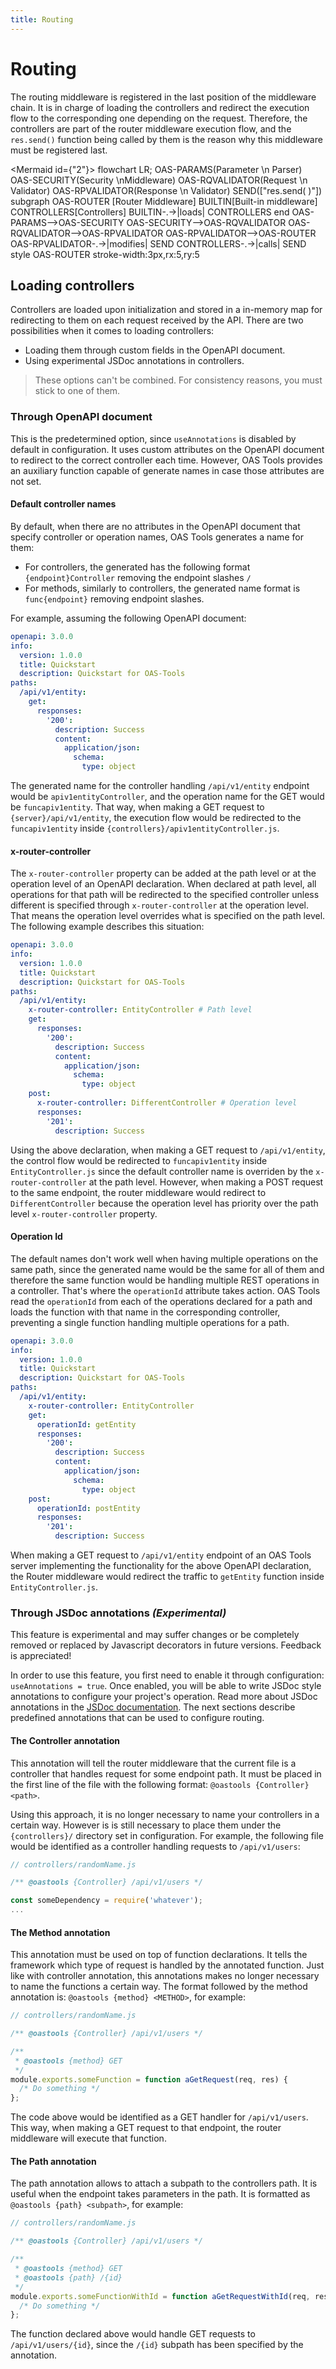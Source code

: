```yaml
---
title: Routing
---
```



# Routing
The routing middleware is registered in the last position of the middleware chain. It is in charge of loading the controllers and redirect the execution flow to the corresponding one depending on the request. Therefore, the controllers are part of the router middleware execution flow, and the `res.send()` function being called by them is the reason why this middleware must be registered last.

<Mermaid id={"2"}>
flowchart LR;
    OAS-PARAMS(Parameter \n Parser)
    OAS-SECURITY(Security \nMiddleware)
    OAS-RQVALIDATOR(Request \n Validator)
    OAS-RPVALIDATOR(Response \n Validator)
    SEND(["res.send( )"])
    subgraph OAS-ROUTER [Router Middleware]
        BUILTIN[Built-in middleware]
        CONTROLLERS[Controllers]
        BUILTIN-.->|loads| CONTROLLERS
    end
    OAS-PARAMS-->OAS-SECURITY
    OAS-SECURITY-->OAS-RQVALIDATOR
    OAS-RQVALIDATOR-->OAS-RPVALIDATOR
    OAS-RPVALIDATOR-->OAS-ROUTER
    OAS-RPVALIDATOR-.->|modifies| SEND
    CONTROLLERS-.->|calls| SEND
    style OAS-ROUTER stroke-width:3px,rx:5,ry:5
</Mermaid>

## Loading controllers
Controllers are loaded upon initialization and stored in a in-memory map for redirecting to them on each request received by the API. There are two possibilities when it comes to loading controllers:

* Loading them through custom fields in the OpenAPI document.
* Using experimental JSDoc annotations in controllers.

> These options can't be combined. For consistency reasons, you must stick to one of them.

### Through OpenAPI document
This is the predetermined option, since `useAnnotations` is disabled by default in configuration. It uses custom attributes on the OpenAPI document to redirect to the correct controller each time. However, OAS Tools provides an auxiliary function capable of generate names in case those attributes are not set.

#### Default controller names
By default, when there are no attributes in the OpenAPI document that specify controller or operation names, OAS Tools generates a name for them:

* For controllers, the generated has the following format `{endpoint}Controller` removing the endpoint slashes `/`
* For methods, similarly to controllers, the generated name format is `func{endpoint}` removing endpoint slashes.

For example, assuming the following OpenAPI document:

```yaml
openapi: 3.0.0
info:
  version: 1.0.0
  title: Quickstart
  description: Quickstart for OAS-Tools
paths:
  /api/v1/entity:
    get:
      responses:
        '200':
          description: Success
          content:
            application/json:
              schema:
                type: object
```

The generated name for the controller handling `/api/v1/entity` endpoint would be `apiv1entityController`, and the operation name for the GET would be `funcapiv1entity`. That way, when making a GET request to `{server}/api/v1/entity`, the execution flow would be redirected to the `funcapiv1entity` inside `{controllers}/apiv1entityController.js`.

#### x-router-controller
The `x-router-controller` property can be added at the path level or at the operation level of an OpenAPI declaration. When declared at path level, all operations for that path will be redirected to the specified controller unless different is specified through `x-router-controller` at the operation level. That means the operation level overrides what is specified on the path level. The following example describes this situation:

```yaml
openapi: 3.0.0
info:
  version: 1.0.0
  title: Quickstart
  description: Quickstart for OAS-Tools
paths:
  /api/v1/entity:
    x-router-controller: EntityController # Path level
    get:
      responses:
        '200':
          description: Success
          content:
            application/json:
              schema:
                type: object
    post:
      x-router-controller: DifferentController # Operation level
      responses:
        '201':
          description: Success
```

Using the above declaration, when making a GET request to `/api/v1/entity`, the control flow would be redirected to `funcapiv1entity` inside `EntityController.js` since the default controller name is overriden by the `x-router-controller` at the path level. However, when making a POST request to the same endpoint, the router middleware would redirect to `DifferentController` because the operation level has priority over the path level `x-router-controller` property.

#### Operation Id
The default names don't work well when having multiple operations on the same path, since the generated name would be the same for all of them and therefore the same function would be handling multiple REST operations in a controller. That's where the `operationId` attribute takes action. OAS Tools read the `operationId` from each of the operations declared for a path and loads the function with that name in the corresponding controller, preventing a single function handling multiple operations for a path.

```yaml
openapi: 3.0.0
info:
  version: 1.0.0
  title: Quickstart
  description: Quickstart for OAS-Tools
paths:
  /api/v1/entity:
    x-router-controller: EntityController
    get:
      operationId: getEntity
      responses:
        '200':
          description: Success
          content:
            application/json:
              schema:
                type: object
    post:
      operationId: postEntity
      responses:
        '201':
          description: Success
```

When making a GET request to `/api/v1/entity` endpoint of an OAS Tools server implementing the functionality for the above OpenAPI declaration, the Router middleware would redirect the traffic to `getEntity` function inside `EntityController.js`. 

### Through JSDoc annotations _(Experimental)_
<Callout type="warning" emoji="⚠">
This feature is experimental and may suffer changes or be completely removed or replaced by Javascript decorators in future versions. Feedback is appreciated!
</Callout>

In order to use this feature, you first need to enable it through configuration: `useAnnotations = true`. Once enabled, you will be able to write JSDoc style annotations to configure your project's operation. Read more about JSDoc annotations in the [JSDoc documentation](https://jsdoc.app/). The next sections describe predefined annotations that can be used to configure routing.

#### The Controller annotation
This annotation will tell the router middleware that the current file is a controller that handles request for some endpoint path. It must be placed in the first line of the file with the following format: `@oastools {Controller} <path>`.

Using this approach, it is no longer necessary to name your controllers in a certain way. However is is still necessary to place them under the `{controllers}/` directory set in configuration. For example, the following file would be identified as a controller handling requests to `/api/v1/users`:

```js
// controllers/randomName.js

/** @oastools {Controller} /api/v1/users */

const someDependency = require('whatever');
...
```

#### The Method annotation
This annotation must be used on top of function declarations. It tells the framework which type of request is handled by the annotated function. Just like with controller annotation, this annotations makes no longer necessary to name the functions a certain way. The format followed by the method annotation is: `@oastools {method} <METHOD>`, for example:

```js
// controllers/randomName.js

/** @oastools {Controller} /api/v1/users */

/**
 * @oastools {method} GET
 */
module.exports.someFunction = function aGetRequest(req, res) {
  /* Do something */
};
```

The code above would be identified as a GET handler for `/api/v1/users`. This way, when making a GET request to that endpoint, the router middleware will execute that function.

#### The Path annotation
The path annotation allows to attach a subpath to the controllers path. It is useful when the endpoint takes parameters in the path. It is formatted as `@oastools {path} <subpath>`, for example:

```js
// controllers/randomName.js

/** @oastools {Controller} /api/v1/users */

/**
 * @oastools {method} GET
 * @oastools {path} /{id}
 */
module.exports.someFunctionWithId = function aGetRequestWithId(req, res) {
  /* Do something */
};
```

The function declared above would handle GET requests to `/api/v1/users/{id}`, since the `/{id}` subpath has been specified by the annotation.